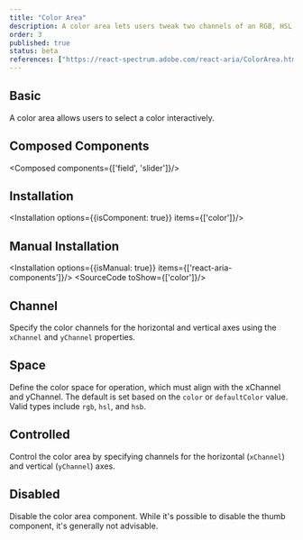 ```yaml
---
title: "Color Area"
description: A color area lets users tweak two channels of an RGB, HSL, or HSB color against a 2D gradient backdrop.
order: 3
published: true
status: beta
references: ["https://react-spectrum.adobe.com/react-aria/ColorArea.html#props"]
---
```


## Basic
A color area allows users to select a color interactively.
<How toUse="colors/color-area/color-area-demo" />

## Composed Components
<Composed components={['field', 'slider']}/>

## Installation
<Installation options={{isComponent: true}} items={['color']}/>

## Manual Installation
<Installation options={{isManual: true}} items={['react-aria-components']}/>
<SourceCode toShow={['color']}/>

## Channel
Specify the color channels for the horizontal and vertical axes using the `xChannel` and `yChannel` properties.
<How toUse="colors/color-area/color-area-channel-demo" />

## Space
Define the color space for operation, which must align with the xChannel and yChannel. The default is set based on the `color` or `defaultColor` value. Valid types include `rgb`, `hsl`, and `hsb`.
<How toUse="colors/color-area/color-area-space-demo" />

## Controlled
Control the color area by specifying channels for the horizontal (`xChannel`) and vertical (`yChannel`) axes.
<How toUse="colors/color-area/color-area-controlled-demo" />

## Disabled
Disable the color area component. While it's possible to disable the thumb component, it's generally not advisable.
<How toUse="colors/color-area/color-area-disabled-demo" />
